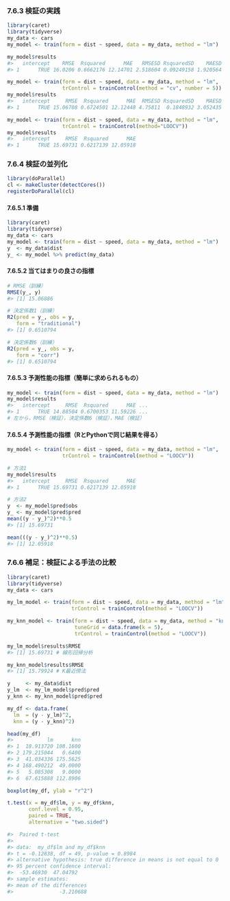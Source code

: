 ### 7.6.3 検証の実践

```r
library(caret)
library(tidyverse)
my_data <- cars
my_model <- train(form = dist ~ speed, data = my_data, method = "lm")

my_model$results
#>   intercept    RMSE  Rsquared      MAE   RMSESD RsquaredSD    MAESD
#> 1      TRUE 16.0206 0.6662176 12.14701 2.518604 0.09249158 1.920564
```

```r
my_model <- train(form = dist ~ speed, data = my_data, method = "lm",
                  trControl = trainControl(method = "cv", number = 5))
my_model$results                 
#>   intercept     RMSE  Rsquared      MAE  RMSESD RsquaredSD    MAESD
#> 1      TRUE 15.06708 0.6724501 12.12448 4.75811  0.1848932 3.052435
```

```r
my_model <- train(form = dist ~ speed, data = my_data, method = "lm",
                  trControl = trainControl(method="LOOCV"))
my_model$results
#>   intercept     RMSE  Rsquared      MAE
#> 1      TRUE 15.69731 0.6217139 12.05918
```

### 7.6.4 検証の並列化

```r
library(doParallel)
cl <- makeCluster(detectCores())
registerDoParallel(cl)
```

#### 7.6.5.1 準備

```r
library(caret)
library(tidyverse)
my_data <- cars
my_model <- train(form = dist ~ speed, data = my_data, method = "lm")
y  <- my_data$dist
y_ <- my_model %>% predict(my_data)
```

#### 7.6.5.2 当てはまりの良さの指標

```r
# RMSE（訓練）
RMSE(y_, y)
#> [1] 15.06886

# 決定係数1（訓練）
R2(pred = y_, obs = y,
   form = "traditional")
#> [1] 0.6510794

# 決定係数6（訓練）
R2(pred = y_, obs = y,
   form = "corr")
#> [1] 0.6510794
```

#### 7.6.5.3 予測性能の指標（簡単に求められるもの）

```r
my_model <- train(form = dist ~ speed, data = my_data, method = "lm")
my_model$results
#>   intercept     RMSE  Rsquared      MAE ...
#> 1      TRUE 14.88504 0.6700353 11.59226 ...
# 左から，RMSE（検証），決定係数6（検証），MAE（検証）
```

#### 7.6.5.4 予測性能の指標（RとPythonで同じ結果を得る）

```r
my_model <- train(form = dist ~ speed, data = my_data, method = "lm",
                  trControl = trainControl(method = "LOOCV"))

# 方法1
my_model$results
#>   intercept     RMSE  Rsquared      MAE
#> 1      TRUE 15.69731 0.6217139 12.05918

# 方法2
y  <- my_model$pred$obs
y_ <- my_model$pred$pred
mean((y - y_)^2)**0.5
#> [1] 15.69731
```

```r
mean(((y - y_)^2)**0.5)
#> [1] 12.05918
```

### 7.6.6 補足：検証による手法の比較

```r
library(caret)
library(tidyverse)
my_data <- cars

my_lm_model <- train(form = dist ~ speed, data = my_data, method = "lm",
                     trControl = trainControl(method = "LOOCV"))

my_knn_model <- train(form = dist ~ speed, data = my_data, method = "knn",
                      tuneGrid = data.frame(k = 5),
                      trControl = trainControl(method = "LOOCV"))
```

```r
my_lm_model$results$RMSE
#> [1] 15.69731 # 線形回帰分析

my_knn_model$results$RMSE
#> [1] 15.79924 # K最近傍法
```

```r
y     <- my_data$dist
y_lm  <- my_lm_model$pred$pred
y_knn <- my_knn_model$pred$pred

my_df <- data.frame(
  lm  = (y - y_lm)^2,
  knn = (y - y_knn)^2)

head(my_df)
#>           lm      knn
#> 1  18.913720 108.1600
#> 2 179.215044   0.6400
#> 3  41.034336 175.5625
#> 4 168.490212  49.0000
#> 5   5.085308   9.0000
#> 6  67.615888 112.8906
```

```r
boxplot(my_df, ylab = "r^2")
```

```r
t.test(x = my_df$lm, y = my_df$knn,
       conf.level = 0.95,
       paired = TRUE,
       alternative = "two.sided")

#> 	Paired t-test
#> 
#> data:  my_df$lm and my_df$knn
#> t = -0.12838, df = 49, p-value = 0.8984
#> alternative hypothesis: true difference in means is not equal to 0
#> 95 percent confidence interval:
#>  -53.46930  47.04792
#> sample estimates:
#> mean of the differences 
#>               -3.210688 
```

